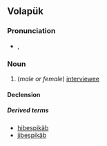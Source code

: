 ==Volapük==

===Pronunciation===
* {{IPA|[bespiˈkɛb]|lang=vo}}, {{SAMPA|[bespi"kEb]}}

===Noun===
{{vo-noun}}

# (''male or female'') [[interviewee]]

====Declension====
{{vo-decl-noun}}

=====Derived terms=====
* [[hibespikäb]]
* [[jibespikäb]]